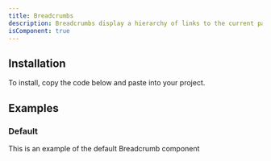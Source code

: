 ```yaml
---
title: Breadcrumbs
description: Breadcrumbs display a hierarchy of links to the current page or resource in an application.
isComponent: true
---
```


## Installation

To install, copy the code below and paste into your project.

<ComponentSource src="../../packages/ui/src/breadcrumbs.tsx" />

## Examples

### Default

This is an example of the default Breadcrumb component

<ComponentExample name="breadcrumbs" story="default" />
